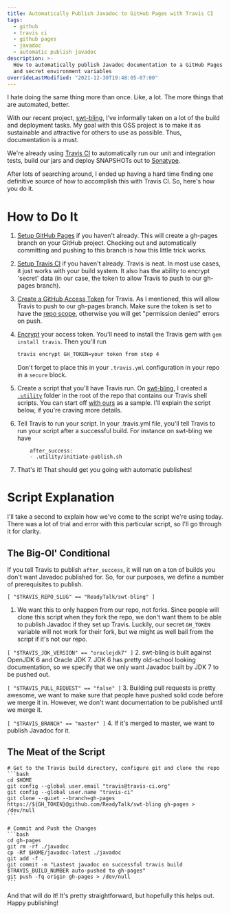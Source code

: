 ```yaml
---
title: Automatically Publish Javadoc to GitHub Pages with Travis CI
tags:
  - github
  - travis ci
  - github pages
  - javadoc
  - automatic publish javadoc
description: >-
  How to automatically publish Javadoc documentation to a GitHub Pages (gh-pages) site using Travis-CI, custom scripts
  and secret environment variables
overrideLastModified: "2021-12-30T19:48:05-07:00"
---
```



I hate doing the same thing more than once. Like, a lot. The more things that are automated, better.

With our recent project, [swt-bling](https://github.com/ReadyTalk/swt-bling), I've informally taken on a lot of the
build and deployment tasks. My goal with this OSS project is to make it as sustainable and attractive for others to use
as possible. Thus, documentation is a must.

We're already using [Travis CI](https://travis-ci.org/) to automatically run our unit and integration tests, build our
jars and deploy SNAPSHOTs out to
[Sonatype](http://oss.sonatype.org/content/repositories/snapshots/com/readytalk/swt-bling/).

After lots of searching around, I ended up having a hard time finding one definitive source of how to accomplish this
with Travis CI. So, here's how you do it.

# How to Do It

1.  [Setup GitHub Pages](https://pages.github.com/) if you haven't already. This will create a gh-pages branch on your
    GitHub project. Checking out and automatically committing and pushing to this branch is how this little trick works.

2.  [Setup Travis CI](https://docs.travis-ci.com/user/getting-started/) if you haven't already. Travis is neat. In most
    use cases, it just works with your build system. It also has the ability to encrypt 'secret' data (in our case, the
    token to allow Travis to push to our gh-pages branch).

3.  [Create a GitHub Access Token](https://github.com/settings/tokens) for Travis. As I mentioned, this will allow
    Travis to push to our gh-pages branch. Make sure the token is set to have the
    [repo scope](https://help.github.com/en/articles/creating-a-personal-access-token-for-the-command-line), otherwise
    you will get "permission denied" errors on push.

    <MdxImage src={GhAccessToken} alt="GitHub Create New Personal Access Token" />

4.  [Encrypt](https://docs.travis-ci.com/user/environment-variables/#Encrypted-Variables) your access token. You'll need
    to install the Travis gem with `gem install travis`. Then you'll run

    ```bash
    travis encrypt GH_TOKEN=your token from step 4
    ```

    Don't forget to place this in your `.travis.yml` configuration in your repo in a `secure` block.

5.  Create a script that you'll have Travis run. On [swt-bling](https://github.com/ReadyTalk/swt-bling), I created a
    [`.utility`](https://github.com/ReadyTalk/swt-bling/tree/master/.utility) folder in the root of the repo that
    contains our Travis shell scripts. You can start off
    [with ours](https://github.com/ReadyTalk/swt-bling/blob/master/.utility/push-javadoc-to-gh-pages.sh) as a sample.
    I'll explain the script below, if you're craving more details.

6.  Tell Travis to run your script. In your .travis.yml file, you'll tell Travis to run your script after a successful
    build. For instance on swt-bling we have

         	after_success:
         	- .utility/initiate-publish.sh

7.  That's it! That should get you going with automatic publishes!

# Script Explanation

I'll take a second to explain how we've come to the script we're using today. There was a lot of trial and error with
this particular script, so I'll go through it for clarity.

## The Big-Ol' Conditional

If you tell Travis to publish `after_success`, it will run on a ton of builds you don't want Javadoc published for. So,
for our purposes, we define a number of prerequisites to publish.

`[ "$TRAVIS_REPO_SLUG" == "ReadyTalk/swt-bling" ]`

1. We want this to only happen from our repo, not forks. Since people will clone this script when they fork the repo, we
   don't want them to be able to publish Javadoc if they set up Travis. Luckily, our secret `GH_TOKEN` variable will not
   work for their fork, but we might as well bail from the script if it's not our repo.

`[ "$TRAVIS_JDK_VERSION" == "oraclejdk7" ]` 2. swt-bling is built against OpenJDK 6 and Oracle JDK 7. JDK 6 has pretty
old-school looking documentation, so we specify that we only want Javadoc built by JDK 7 to be pushed out.

`[ "$TRAVIS_PULL_REQUEST" == "false" ]` 3. Building pull requests is pretty awesome, we want to make sure that people
have pushed solid code before we merge it in. However, we don't want documentation to be published until we merge it.

`[ "$TRAVIS_BRANCH" == "master" ]` 4. If it's merged to master, we want to publish Javadoc for it.

## The Meat of the Script

    # Get to the Travis build directory, configure git and clone the repo
    ```bash
    cd $HOME
    git config --global user.email "travis@travis-ci.org"
    git config --global user.name "travis-ci"
    git clone --quiet --branch=gh-pages https://${GH_TOKEN}@github.com/ReadyTalk/swt-bling gh-pages > /dev/null
    ```

    # Commit and Push the Changes
    ```bash
    cd gh-pages
    git rm -rf ./javadoc
    cp -Rf $HOME/javadoc-latest ./javadoc
    git add -f .
    git commit -m "Lastest javadoc on successful travis build $TRAVIS_BUILD_NUMBER auto-pushed to gh-pages"
    git push -fq origin gh-pages > /dev/null
    ```

And that will do it! It's pretty straightforward, but hopefully this helps out. Happy publishing!

